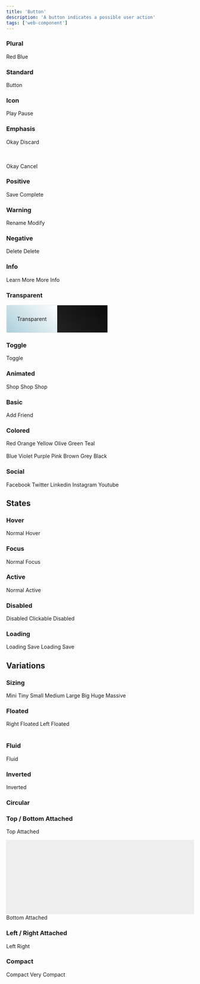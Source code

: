 ```yaml
---
title: 'Button'
description: 'A button indicates a possible user action'
tags: ['web-component']
---
```


### Plural
<UIButtons client:load large red>
  <ui-button>Red</ui-button>
  <ui-button blue>Blue</ui-button>
</UIButtons>

### Standard

<ui-button>Button</ui-button>

### Icon

<ui-button icon="play">Play</ui-button>
<ui-button icon="pause">Pause</ui-button>

<ui-button icon="play"></ui-button>
<ui-button icon="pause"></ui-button>

### Emphasis

<ui-button primary>Okay</ui-button>
<ui-button>Discard</ui-button>

<br/><br/>
<ui-button secondary>Okay</ui-button>
<ui-button>Cancel</ui-button>


### Positive

<ui-button positive>Save</ui-button>
<ui-button subtle-positive icon="check">Complete</ui-button>

### Warning

<ui-button warning>Rename</ui-button>
<ui-button subtle-warning icon="edit">Modify</ui-button>

### Negative

<ui-button negative>Delete</ui-button>
<ui-button subtle-negative icon="alert circle">Delete</ui-button>

### Info

<ui-button info>Learn More</ui-button>
<ui-button subtle-info icon="info">More Info</ui-button>

### Transparent

<div style="display: inline-flex;border-radius: 3px; border: 1px solid #EAEAEA;">
  <div style="
    background-image: linear-gradient(45deg, #aaced9, #FFFFFF);
    padding:2em;">
    <ui-button transparent>Transparent</ui-button>
  </div>
  <div style="
    background-image: linear-gradient(45deg, #232323, #0A0A0A);
    padding:2em;">
    <ui-button inverted transparent>Transparent</ui-button>
  </div>
</div>

### Toggle
<ui-button toggle>Toggle</ui-button>


### Animated
<ui-button animated>
  <span slot="visible">
    <ui-icon icon="shopping cart"></ui-icon>
  </span>
  <span slot="hidden">Shop</span>
</ui-button>

<ui-button vertical-animated>
  <span slot="visible">
    <ui-icon icon="shopping cart"></ui-icon>
  </span>
  <span slot="hidden">Shop</span>
</ui-button>

<ui-button fade-animated>
  <span slot="visible">
    <ui-icon icon="shopping cart"></ui-icon>
  </span>
  <span slot="hidden">Shop</span>
</ui-button>

### Basic
<ui-button basic icon="user">Add Friend</ui-button>

### Colored
<ui-button red>Red</ui-button>
<ui-button orange>Orange</ui-button>
<ui-button yellow>Yellow</ui-button>
<ui-button olive>Olive</ui-button>
<ui-button green>Green</ui-button>
<ui-button teal>Teal</ui-button>
<br/><br/>
<ui-button blue>Blue</ui-button>
<ui-button violet>Violet</ui-button>
<ui-button purple>Purple</ui-button>
<ui-button pink>Pink</ui-button>
<ui-button brown>Brown</ui-button>
<ui-button grey>Grey</ui-button>
<ui-button black>Black</ui-button>

### Social
<ui-button icon="facebook" facebook>Facebook</ui-button>
<ui-button icon="twitter" twitter>Twitter</ui-button>
<ui-button icon="linkedin" linkedin>Linkedin</ui-button>
<ui-button icon="instagram" instagram>Instagram</ui-button>
<ui-button icon="youtube" youtube>Youtube</ui-button>

## States

### Hover
<ui-button>Normal</ui-button>
<ui-button hover>Hover</ui-button>

### Focus
<ui-button>Normal</ui-button>
<ui-button focus>Focus</ui-button>

### Active
<ui-button>Normal</ui-button>
<ui-button active>Active</ui-button>

### Disabled
<ui-button disabled>Disabled</ui-button>
<ui-button clickable-disabled>Clickable Disabled</ui-button>

### Loading
<ui-button loading>Loading</ui-button>
<ui-button loading icon="save">Save</ui-button>
<ui-button primary loading>Loading</ui-button>
<ui-button primary loading icon="save">Save</ui-button>

## Variations

### Sizing

<ui-button mini>Mini</ui-button>
<ui-button tiny>Tiny</ui-button>
<ui-button small>Small</ui-button>
<ui-button>Medium</ui-button>
<ui-button large>Large</ui-button>
<ui-button big>Big</ui-button>
<ui-button huge>Huge</ui-button>
<ui-button massive>Massive</ui-button>

### Floated
<ui-button right-floated>Right Floated</ui-button>
<ui-button left-floated>Left Floated</ui-button>
<br/> <br />

### Fluid
<ui-button fluid>Fluid</ui-button>

### Inverted
<ui-button inverted>Inverted</ui-button>

### Circular
<ui-button circular icon="plus"></ui-button>

### Top / Bottom Attached
<ui-button top-attached>Top Attached</ui-button>
<div style="
    border-left: 1px solid var(--border-color);
    height: 200px;
    background-color: #EEE;
    border-right: 1px solid var(--border-color);
    margin: 0px -1px;"></div>
<ui-button bottom-attached>Bottom Attached</ui-button>

### Left / Right Attached

<ui-button left-attached>Left</ui-button>
<ui-button right-attached>Right</ui-button>

### Compact

<ui-button compact>Compact</ui-button>
<ui-button very-compact>Very Compact</ui-button>
